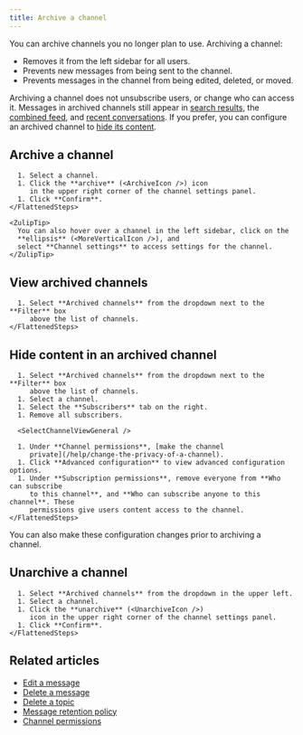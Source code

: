 ```yaml
---
title: Archive a channel
---
```






You can archive channels you no longer plan to use. Archiving a channel:

* Removes it from the left sidebar for all users.
* Prevents new messages from being sent to the channel.
* Prevents messages in the channel from being edited, deleted, or moved.

Archiving a channel does not unsubscribe users, or change who can access it.
Messages in archived channels still appear in [search
results](/help/search-for-messages), the [combined feed](/help/combined-feed),
and [recent conversations](/help/recent-conversations). If you prefer, you can
configure an archived channel to [hide its
content](#hide-content-in-an-archived-channel).

## Archive a channel

<Tabs>
  <TabItem label="Desktop/Web">
    <FlattenedSteps>
      <NavigationSteps target="relative/channel/all" />

      1. Select a channel.
      1. Click the **archive** (<ArchiveIcon />) icon
         in the upper right corner of the channel settings panel.
      1. Click **Confirm**.
    </FlattenedSteps>

    <ZulipTip>
      You can also hover over a channel in the left sidebar, click on the
      **ellipsis** (<MoreVerticalIcon />), and
      select **Channel settings** to access settings for the channel.
    </ZulipTip>
  </TabItem>
</Tabs>

## View archived channels

<Tabs>
  <TabItem label="Desktop/Web">
    <FlattenedSteps>
      <NavigationSteps target="relative/channel/all" />

      1. Select **Archived channels** from the dropdown next to the **Filter** box
         above the list of channels.
    </FlattenedSteps>
  </TabItem>
</Tabs>

## Hide content in an archived channel

<Tabs>
  <TabItem label="Desktop/Web">
    <FlattenedSteps>
      <NavigationSteps target="relative/channel/all" />

      1. Select **Archived channels** from the dropdown next to the **Filter** box
         above the list of channels.
      1. Select a channel.
      1. Select the **Subscribers** tab on the right.
      1. Remove all subscribers.

      <SelectChannelViewGeneral />

      1. Under **Channel permissions**, [make the channel
         private](/help/change-the-privacy-of-a-channel).
      1. Click **Advanced configuration** to view advanced configuration options.
      1. Under **Subscription permissions**, remove everyone from **Who can subscribe
         to this channel**, and **Who can subscribe anyone to this channel**. These
         permissions give users content access to the channel.
    </FlattenedSteps>
  </TabItem>
</Tabs>

You can also make these configuration changes prior to archiving a channel.

## Unarchive a channel

<Tabs>
  <TabItem label="Desktop/Web">
    <FlattenedSteps>
      <NavigationSteps target="relative/channel/all" />

      1. Select **Archived channels** from the dropdown in the upper left.
      1. Select a channel.
      1. Click the **unarchive** (<UnarchiveIcon />)
         icon in the upper right corner of the channel settings panel.
      1. Click **Confirm**.
    </FlattenedSteps>
  </TabItem>
</Tabs>

## Related articles

* [Edit a message](/help/edit-a-message)
* [Delete a message](/help/delete-a-message)
* [Delete a topic](/help/delete-a-topic)
* [Message retention policy](/help/message-retention-policy)
* [Channel permissions](/help/channel-permissions)
